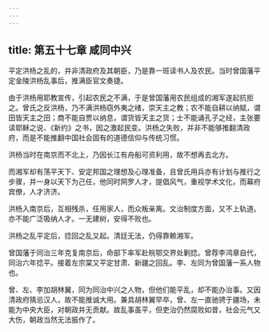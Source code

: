 ```yaml
---
---
---
```

title: 第五十七章 咸同中兴
---



平定洪杨之乱的，并非清政府及其朝臣，乃是靠一班读书人及农民。当时曾国藩平定金陵洪杨乱事后，推满臣官文奏捷。

由于洪杨用耶教宣传，引起农民之不满，于是曾国藩用农民组成的湘军遂起抗拒之。曾氏之反洪杨，乃不满洪杨窃外夷之绪，崇天主之教；农不能自耕以纳赋，谓田皆天主之田；商不能自贾以纳息，谓货皆天主之货；士不能诵孔子之经，主张要读耶稣之说、《新约》之书，因之激起民变。洪杨之失败，并非不能够推翻清政府，而是不能推翻中国社会固有的道德信仰与传统习惯。

洪杨当时在南京而不北上，乃因长江有舟船可资利用，故不想再去北方。

而湘军却有荡平天下、安定邦国之理想及心理准备，且曾氏用兵亦有计划与推行之步骤，并一身以天下为己任，他同时网罗人才，提倡风气，重视学术文化，而幕府宾僚，人才济济。

洪杨入南京后，互相残杀，任用家人，而众叛亲离。文治制度方面，又不上轨道。亦不能广泛吸纳人才。一无建树，安得不败也。

洪杨之乱平定后，捻回之乱又起。清廷无法，仍得靠赖湘军。

曾国藩于同治三年克复南京后，命部下率军赴皖鄂交界处剿捻。曾荐李鸿章自代，同治六年捻平。接着左宗棠又平定甘肃、新疆之回乱。李、左同为曾国藩一系人物也。

曾、左、李加胡林翼，同为同治中兴之人物，但他们能平乱，却不能办治事。又因清政府猜忌汉人，故不能推诚大用。兼具胡林翼早卒，曾、左一直驰骋于疆场，未能为中央大臣，对朝政并无贡献。故乱事虽平，但吏治仍然腐败如昔，社会元气又大伤，朝政当然无法振作了。